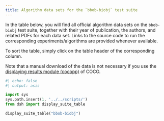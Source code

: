 ```yaml
---
title: Algorithm data sets for the `bbob-biobj` test suite
---
```



In the table below, you will find all official algorithm data sets on the `bbob-biobj` test suite, 
together with their year of publication, the authors, and related PDFs for each data set. Links to the 
source code to run the corresponding experiments/algorithms are provided whenever available.

To sort the table, simply click on the table header of the corresponding column.

Note that a manual download of the data is not necessary if you use the
[displaying results module (cocopp)](../getting-started/index.qmd#displaying-coco-results-postprocess-getting-started) 
of COCO.



```python
#| echo: false
#| output: asis

import sys
sys.path.insert(1, '../../scripts/')
from dsh import display_suite_table

display_suite_table("bbob-biobj")
```

<script type="text/javascript" src="/assets/js/sort-table.js"></script>
<link rel="stylesheet" href="/assets/css/data-table.css"/>